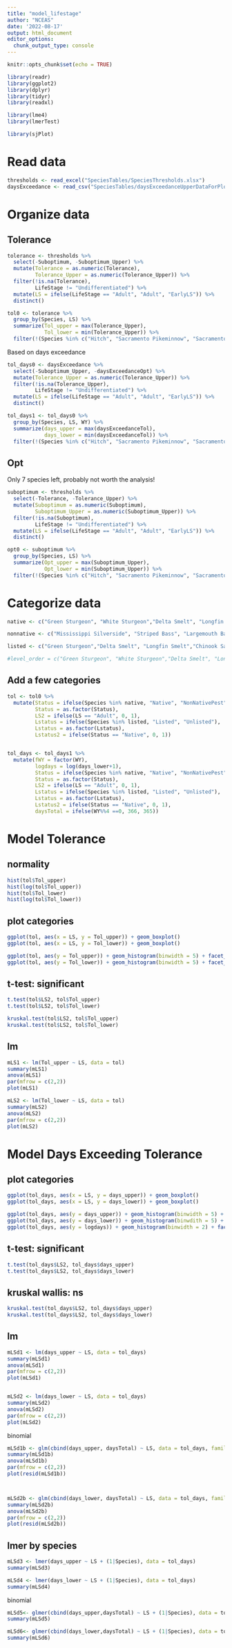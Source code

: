 ```yaml
---
title: "model_lifestage"
author: "NCEAS"
date: '2022-08-17'
output: html_document
editor_options: 
  chunk_output_type: console
---
```


```r
knitr::opts_chunk$set(echo = TRUE)
```

```r
library(readr)
library(ggplot2)
library(dplyr)
library(tidyr)
library(readxl)

library(lme4)
library(lmerTest)

library(sjPlot)
```

# Read data

```r
thresholds <- read_excel("SpeciesTables/SpeciesThresholds.xlsx")
daysExceedance <- read_csv("SpeciesTables/daysExceedanceUpperDataForPlotting.csv")
```

# Organize data

## Tolerance
```r
tolerance <- thresholds %>%
  select(-Suboptimum, -Suboptimum_Upper) %>%
  mutate(Tolerance = as.numeric(Tolerance),
         Tolerance_Upper = as.numeric(Tolerance_Upper)) %>%
  filter(!is.na(Tolerance),
         LifeStage != "Undifferentiated") %>%
  mutate(LS = ifelse(LifeStage == "Adult", "Adult", "EarlyLS")) %>%
  distinct()

tol0 <- tolerance %>%
  group_by(Species, LS) %>%
  summarize(Tol_upper = max(Tolerance_Upper),
            Tol_lower = min(Tolerance_Upper)) %>%
  filter(!(Species %in% c("Hitch", "Sacramento Pikeminnow", "Sacramento Sucker", "Tule Perch", "Wakasagi", "White Sturgeon", "Green Sturgeon")))
```

Based on days exceedance 
```r
tol_days0 <- daysExceedance %>%
  select(-Suboptimum_Upper, -daysExceedanceOpt) %>%
  mutate(Tolerance_Upper = as.numeric(Tolerance_Upper)) %>%
  filter(!is.na(Tolerance_Upper),
         LifeStage != "Undifferentiated") %>%
  mutate(LS = ifelse(LifeStage == "Adult", "Adult", "EarlyLS")) %>%
  distinct()

tol_days1 <- tol_days0 %>%
  group_by(Species, LS, WY) %>%
  summarize(days_upper = max(daysExceedanceTol),
            days_lower = min(daysExceedanceTol)) %>%
  filter(!(Species %in% c("Hitch", "Sacramento Pikeminnow", "Sacramento Sucker", "Tule Perch", "Wakasagi", "White Sturgeon", "Green Sturgeon")))
```

## Opt 

Only 7 species left, probably not worth the analysis! 
```r
suboptimum <- thresholds %>%
  select(-Tolerance, -Tolerance_Upper) %>%
  mutate(Suboptimum = as.numeric(Suboptimum),
         Suboptimum_Upper = as.numeric(Suboptimum_Upper)) %>%
  filter(!is.na(Suboptimum),
         LifeStage != "Undifferentiated") %>%
  mutate(LS = ifelse(LifeStage == "Adult", "Adult", "EarlyLS")) %>%
  distinct()

opt0 <- suboptimum %>%
  group_by(Species, LS) %>%
  summarize(Opt_upper = max(Suboptimum_Upper),
            Opt_lower = min(Suboptimum_Upper)) %>%
  filter(!(Species %in% c("Hitch", "Sacramento Pikeminnow", "Sacramento Sucker", "Tule Perch", "White Sturgeon", "Largemouth Bass", "Mississippi Silverside", "Prickly Sculpin", "Sacramento Blackfish")))
```


# Categorize data
```r
native <- c("Green Sturgeon", "White Sturgeon","Delta Smelt", "Longfin Smelt", "Wakasagi","Chinook Salmon", "Steelhead/Rainbow Trout","Sacramento Splittail", "Sacramento Pikeminnow", "Sacramento Sucker", "Sacramento Blackfish", "Hitch", "Tule Perch", "Threespine Stickleback", "Prickly Sculpin")

nonnative <- c("Mississippi Silverside", "Striped Bass", "Largemouth Bass", "Giant Reed EAV", "Brazilian Waterweed", "Water Hyacinth FAV", "Microcystis", "Asian Clam", "Overbite Clam")

listed <- c("Green Sturgeon","Delta Smelt", "Longfin Smelt","Chinook Salmon", "Steelhead/Rainbow Trout")

#level_order = c("Green Sturgeon", "White Sturgeon","Delta Smelt", "Longfin Smelt", "Wakasagi","Chinook Salmon", "Steelhead/Rainbow Trout","Sacramento Splittail", "Sacramento Pikeminnow", "Sacramento Sucker", "Sacramento Blackfish", "Hitch", "Tule Perch", "Threespine Stickleback", "Prickly Sculpin", "Mississippi Silverside", "Striped Bass", "Largemouth Bass", "Giant Reed EAV", "Brazilian Waterweed", "Water Hyacinth FAV", "Microcystis", "Asian Clam", "Overbite Clam")
```

## Add a few categories
```r
tol <- tol0 %>%
  mutate(Status = ifelse(Species %in% native, "Native", "NonNativePest"),
         Status = as.factor(Status),
         LS2 = ifelse(LS == "Adult", 0, 1),
         Lstatus = ifelse(Species %in% listed, "Listed", "Unlisted"),
         Lstatus = as.factor(Lstatus),
         Lstatus2 = ifelse(Status == "Native", 0, 1))


tol_days <- tol_days1 %>%
  mutate(fWY = factor(WY),
         logdays = log(days_lower+1),
         Status = ifelse(Species %in% native, "Native", "NonNativePest"),
         Status = as.factor(Status),
         LS2 = ifelse(LS == "Adult", 0, 1),
         Lstatus = ifelse(Species %in% listed, "Listed", "Unlisted"),
         Lstatus = as.factor(Lstatus),
         Lstatus2 = ifelse(Status == "Native", 0, 1),
         daysTotal = ifelse(WY%%4 ==0, 366, 365))
```

# Model Tolerance

## normality
```r
hist(tol$Tol_upper)
hist(log(tol$Tol_upper))
hist(tol$Tol_lower)
hist(log(tol$Tol_lower))
```

## plot categories
```r
ggplot(tol, aes(x = LS, y = Tol_upper)) + geom_boxplot()
ggplot(tol, aes(x = LS, y = Tol_lower)) + geom_boxplot()

ggplot(tol, aes(y = Tol_upper)) + geom_histogram(binwidth = 5) + facet_wrap(~LS)
ggplot(tol, aes(y = Tol_lower)) + geom_histogram(binwidth = 5) + facet_wrap(~LS)
```

## t-test: significant
```r
t.test(tol$LS2, tol$Tol_upper)
t.test(tol$LS2, tol$Tol_lower)
```

```r
kruskal.test(tol$LS2, tol$Tol_upper)
kruskal.test(tol$LS2, tol$Tol_lower)
```


## lm
```r
mLS1 <- lm(Tol_upper ~ LS, data = tol)
summary(mLS1)
anova(mLS1)
par(mfrow = c(2,2))
plot(mLS1)
```

```r
mLS2 <- lm(Tol_lower ~ LS, data = tol)
summary(mLS2)
anova(mLS2)
par(mfrow = c(2,2))
plot(mLS2)
```


# Model Days Exceeding Tolerance

## plot categories
```r
ggplot(tol_days, aes(x = LS, y = days_upper)) + geom_boxplot()
ggplot(tol_days, aes(x = LS, y = days_lower)) + geom_boxplot()

ggplot(tol_days, aes(y = days_upper)) + geom_histogram(binwidth = 5) + facet_wrap(~LS)
ggplot(tol_days, aes(y = days_lower)) + geom_histogram(binwdith = 5) + facet_wrap(~LS)
ggplot(tol_days, aes(y = logdays)) + geom_histogram(binwidth = 2) + facet_wrap(~LS)
```

## t-test: significant
```r
t.test(tol_days$LS2, tol_days$days_upper)
t.test(tol_days$LS2, tol_days$days_lower)
```

## kruskal wallis: ns
```r
kruskal.test(tol_days$LS2, tol_days$days_upper)
kruskal.test(tol_days$LS2, tol_days$days_lower)
```

## lm
```r
mLSd1 <- lm(days_upper ~ LS, data = tol_days)
summary(mLSd1)
anova(mLSd1)
par(mfrow = c(2,2))
plot(mLSd1)


mLSd2 <- lm(days_lower ~ LS, data = tol_days)
summary(mLSd2)
anova(mLSd2)
par(mfrow = c(2,2))
plot(mLSd2)
```

binomial
```r
mLSd1b <- glm(cbind(days_upper, daysTotal) ~ LS, data = tol_days, family = "binomial")
summary(mLSd1b)
anova(mLSd1b)
par(mfrow = c(2,2))
plot(resid(mLSd1b))



mLSd2b <- glm(cbind(days_lower, daysTotal) ~ LS, data = tol_days, family = "binomial")
summary(mLSd2b)
anova(mLSd2b)
par(mfrow = c(2,2))
plot(resid(mLSd2b))


```


## lmer by species
```r
mLSd3 <- lmer(days_upper ~ LS + (1|Species), data = tol_days)
summary(mLSd3)

mLSd4 <- lmer(days_lower ~ LS + (1|Species), data = tol_days)
summary(mLSd4)
```

binomial
```r
mLSd5<- glmer(cbind(days_upper,daysTotal) ~ LS + (1|Species), data = tol_days, family = "binomial")
summary(mLSd5)

mLSd6<- glmer(cbind(days_lower,daysTotal) ~ LS + (1|Species), data = tol_days, family = "binomial")
summary(mLSd6)
```

